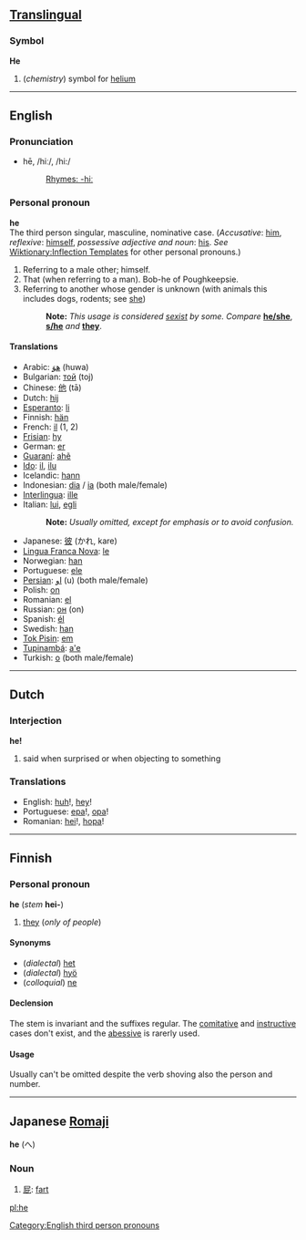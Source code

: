 ==[[Translingual]]==
===Symbol===
'''He'''

#(''chemistry'') symbol for [[helium]]

----
==English==
===Pronunciation===
*hē, /hiː/, /hi:/
*:[[Rhymes:English:-hiː|Rhymes: -hiː]]

===Personal pronoun===
'''he'''<br>
The third person singular, masculine, nominative case. (''Accusative'': [[him]],  ''reflexive'': [[himself]], ''possessive adjective and noun'': [[his]]. ''See'' [[Wiktionary:Inflection Templates]] for other personal pronouns.) 

#Referring to a male other; himself.
#That (when referring to a man). Bob-he of Poughkeepsie.
#Referring to another whose gender is unknown (with animals this includes dogs, rodents; see [[she]])
#:'''Note:''' ''This usage is considered [[sexist]] by some.  Compare'' '''[[he/she]]''', '''[[s/he]]''' ''and'' '''[[they]]'''.

====Translations====
*Arabic: [[هوَ]] (huwa)
*Bulgarian: [[той]] (toj)
*Chinese: [[他]] (tā)
*Dutch: [[hij]]
*[[Esperanto]]: [[li]]
*Finnish: [[hän]]
*French: [[il]] (1, 2)
*[[Frisian]]: [[hy]]
*German: [[er]]
*[[Guaraní]]: [[ahẽ]]
*[[Ido]]: [[il]], [[ilu]]
*Icelandic: [[hann]]
*Indonesian: [[dia]] / [[ia]] (both male/female)
*[[Interlingua]]: [[ille]]
*Italian: [[lui#Italian|lui]], [[egli]]
*:'''Note:''' ''Usually omitted, except for emphasis or to avoid confusion.''
*Japanese: [[彼]] (かれ, kare)
*[[Lingua Franca Nova]]: [[le]]
*Norwegian: [[han]]
*Portuguese: [[ele]]
*[[Persian]]: [[او]] (u) (both male/female)
*Polish: [[on]]
*Romanian: [[el]]
*Russian: [[он]] (on)
*Spanish: [[él]]
*Swedish: [[han]]
*[[Tok Pisin]]: [[em]]
*[[Tupinambá]]: [[a'e]]
*Turkish: [[o]] (both male/female)

----

==Dutch==
===Interjection===
'''he!'''

# said when surprised or when objecting to something

===Translations===
*English: [[huh]]!, [[hey]]!
*Portuguese: [[epa]]!, [[opa]]!
*Romanian: [[hei]]!, [[hopa]]!

----

==Finnish==
===Personal pronoun===
'''he''' (''stem'' '''hei-''')

#[[they]] (''only of people'')

====Synonyms====
*(''dialectal'') [[het#Finnish|het]]
*(''dialectal'') [[hyö#Finnish|hyö]]
*(''colloquial'') [[ne#Finnish|ne]]

====Declension====
The stem is invariant and the suffixes regular. The [[comitative]] and [[instructive]] cases don't exist, and the [[abessive]] is rarerly used.

====Usage====
Usually can't be omitted despite the verb shoving also the person and number.

----

==Japanese [[Romaji]]==
'''he''' (へ)

===Noun===
#[[屁]]: [[fart]]

[[Category:English third person pronouns]]
[[pl:he]]